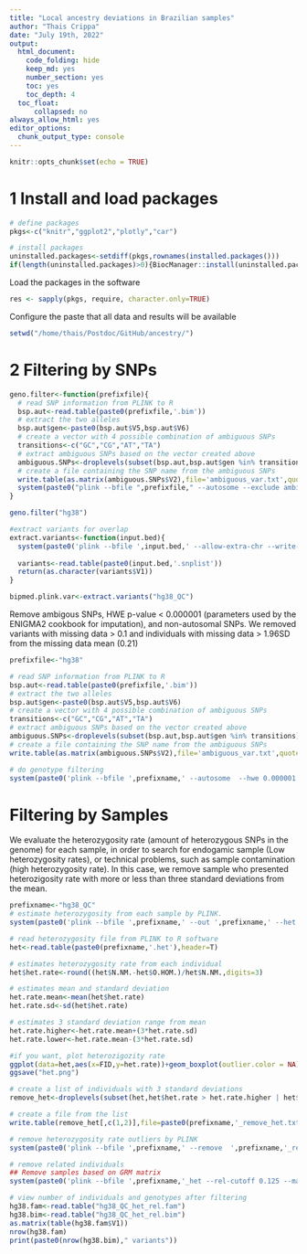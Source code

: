 ```yaml
---
title: "Local ancestry deviations in Brazilian samples"
author: "Thais Crippa"
date: "July 19th, 2022"
output:
  html_document:
    code_folding: hide
    keep_md: yes
    number_section: yes
    toc: yes
    toc_depth: 4
  toc_float:
      collapsed: no
always_allow_html: yes
editor_options: 
  chunk_output_type: console
---
```


```r
knitr::opts_chunk$set(echo = TRUE)
```

# 1 Install and load packages

```r

# define packages
pkgs<-c("knitr","ggplot2","plotly","car")

# install packages
uninstalled.packages<-setdiff(pkgs,rownames(installed.packages()))
if(length(uninstalled.packages)>0){BiocManager::install(uninstalled.packages)}
```

Load the packages in the software
```r
res <- sapply(pkgs, require, character.only=TRUE)
```

Configure the paste that all data and results will be available 
```r
setwd("/home/thais/Postdoc/GitHub/ancestry/")
```


# 2 Filtering by SNPs

``` r
geno.filter<-function(prefixfile){
  # read SNP information from PLINK to R
  bsp.aut<-read.table(paste0(prefixfile,'.bim'))
  # extract the two alleles
  bsp.aut$gen<-paste0(bsp.aut$V5,bsp.aut$V6)
  # create a vector with 4 possible combination of ambiguous SNPs
  transitions<-c("GC","CG","AT","TA")
  # extract ambiguous SNPs based on the vector created above
  ambiguous.SNPs<-droplevels(subset(bsp.aut,bsp.aut$gen %in% transitions))
  # create a file containing the SNP name from the ambiguous SNPs
  write.table(as.matrix(ambiguous.SNPs$V2),file='ambiguous_var.txt',quote=F,row.names=F,col.names=F)
  system(paste0("plink --bfile ",prefixfile," --autosome --exclude ambiguous_var.txt --allow-extra-chr --make-bed --out ",prefixfile,"_QC"))
}

geno.filter("hg38")

#extract variants for overlap
extract.variants<-function(input.bed){
  system(paste0('plink --bfile ',input.bed,' --allow-extra-chr --write-snplist --out ',input.bed))
  
  variants<-read.table(paste0(input.bed,'.snplist'))
  return(as.character(variants$V1))
}

bipmed.plink.var<-extract.variants("hg38_QC")
```

Remove ambigous SNPs, HWE p-value < 0.000001 (parameters used by the ENIGMA2 cookbook for imputation), and non-autosomal SNPs. We removed variants with missing data > 0.1 and individuals with missing data > 1.96SD from the missing data mean (0.21)

```r
prefixfile<-"hg38"

# read SNP information from PLINK to R
bsp.aut<-read.table(paste0(prefixfile,'.bim'))
# extract the two alleles
bsp.aut$gen<-paste0(bsp.aut$V5,bsp.aut$V6)
# create a vector with 4 possible combination of ambiguous SNPs
transitions<-c("GC","CG","AT","TA")
# extract ambiguous SNPs based on the vector created above
ambiguous.SNPs<-droplevels(subset(bsp.aut,bsp.aut$gen %in% transitions))
# create a file containing the SNP name from the ambiguous SNPs
write.table(as.matrix(ambiguous.SNPs$V2),file='ambiguous_var.txt',quote=F,row.names=F,col.names=F)
````

``` r
# do genotype filtering
system(paste0('plink --bfile ',prefixname,' --autosome  --hwe 0.000001 --geno 0.1 --mind 0.21  --exclude ambiguous_var.txt --allow-extra-chr --make-bed --out',prefixname,'_QC'))

```


# Filtering by Samples
We evaluate the heterozygosity rate (amount of heterozygous SNPs in the genome) for each sample, in order to search for endogamic sample (Low heterozygosity rates), or technical problems, such as sample contamination (high heterozygosity rate). In this case, we remove sample who presented heterozigosity rate with more or less than three standard deviations from the mean.

```r
prefixname<-"hg38_QC"
# estimate heterozygosity from each sample by PLINK.
system(paste0('plink --bfile ',prefixname,' --out ',prefixname,' --het'))

# read heterozygosity file from PLINK to R software
het<-read.table(paste0(prefixname,'.het'),header=T)

# estimates heterozygosity rate from each individual
het$het.rate<-round((het$N.NM.-het$O.HOM.)/het$N.NM.,digits=3)

# estimates mean and standard deviation
het.rate.mean<-mean(het$het.rate)
het.rate.sd<-sd(het$het.rate)

# estimates 3 standard deviation range from mean
het.rate.higher<-het.rate.mean+(3*het.rate.sd)
het.rate.lower<-het.rate.mean-(3*het.rate.sd)

#if you want, plot heterozigozity rate
ggplot(data=het,aes(x=FID,y=het.rate))+geom_boxplot(outlier.color = NA)+geom_jitter(width=0.2,alpha=0.9)+theme_light(base_size = 15)+xlab("")+ylab("Heterozygosity rate")
ggsave("het.png")

# create a list of individuals with 3 standard deviations
remove_het<-droplevels(subset(het,het$het.rate > het.rate.higher | het$het.rate < het.rate.lower))

# create a file from the list
write.table(remove_het[,c(1,2)],file=paste0(prefixname,'_remove_het.txt'),quote = F,row.names = F,col.names = F)

# remove heterozygosity rate outliers by PLINK
system(paste0('plink --bfile ',prefixname,' --remove  ',prefixname,'_remove_het.txt --make-bed --out ',prefixname,'_het'))

# remove related individuals
## Remove samples based on GRM matrix
system(paste0('plink --bfile ',prefixname,'_het --rel-cutoff 0.125 --make-bed --out ',prefixname,'_het_rel'))

# view number of individuals and genotypes after filtering
hg38.fam<-read.table("hg38_QC_het_rel.fam")
hg38.bim<-read.table("hg38_QC_het_rel.bim")
as.matrix(table(hg38.fam$V1))
nrow(hg38.fam)
print(paste0(nrow(hg38.bim)," variants"))

````